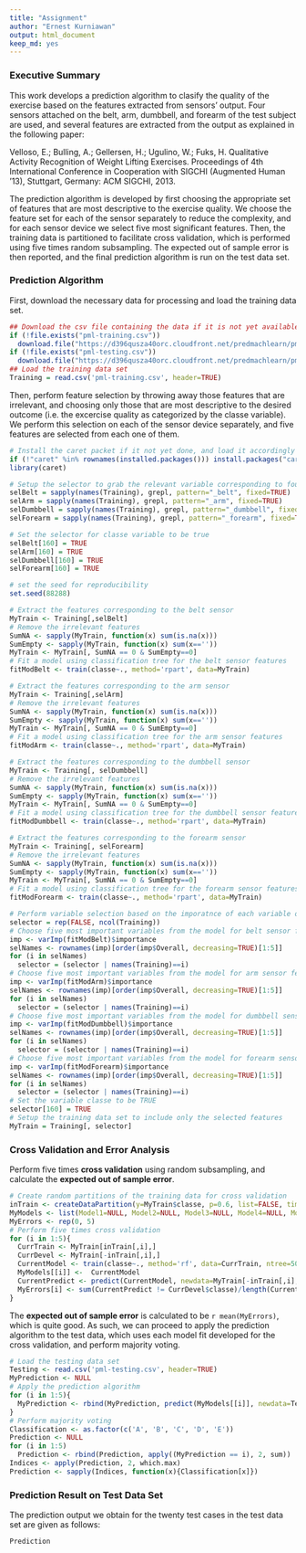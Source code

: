 ```yaml
---
title: "Assignment"
author: "Ernest Kurniawan"
output: html_document
keep_md: yes
---
```


### Executive Summary

This work develops a prediction algorithm to clasify the quality of the exercise based on the features extracted from sensors' output. Four sensors attached on the belt, arm, dumbbell, and forearm of the test subject are used, and several features are extracted from the output as explained in the following paper:

Velloso, E.; Bulling, A.; Gellersen, H.; Ugulino, W.; Fuks, H. Qualitative Activity Recognition of Weight Lifting Exercises. Proceedings of 4th International Conference in Cooperation with SIGCHI (Augmented Human '13), Stuttgart, Germany: ACM SIGCHI, 2013.

The prediction algorithm is developed by first choosing the appropriate set of features that are most descriptive to the exercise quality. We choose the feature set for each of the sensor separately to reduce the complexity, and for each sensor device we select five most significant features. Then, the training data is partitioned to facilitate cross validation, which is performed using five times random subsampling. The expected out of sample error is then reported, and the final prediction algorithm is run on the test data set.

### Prediction Algorithm

First, download the necessary data for processing and load the training data set.

```r
## Download the csv file containing the data if it is not yet available
if (!file.exists("pml-training.csv"))
  download.file("https://d396qusza40orc.cloudfront.net/predmachlearn/pml-training.csv", "pml-training.csv")
if (!file.exists("pml-testing.csv"))
  download.file("https://d396qusza40orc.cloudfront.net/predmachlearn/pml-testing.csv", "pml-testing.csv")
## Load the training data set
Training = read.csv('pml-training.csv', header=TRUE)
```

Then, perform feature selection by throwing away those features that are irrelevant, and choosing only those that are most descriptive to the desired outcome (i.e. the excercise quality as categorized by the classe variable). We perform this selection on each of the sensor device separately, and five features are selected from each one of them.

```r
# Install the caret packet if it not yet done, and load it accordingly
if (!"caret" %in% rownames(installed.packages())) install.packages("caret")
library(caret)

# Setup the selector to grab the relevant variable corresponding to four different sensors used
selBelt = sapply(names(Training), grepl, pattern="_belt", fixed=TRUE)
selArm = sapply(names(Training), grepl, pattern="_arm", fixed=TRUE)
selDumbbell = sapply(names(Training), grepl, pattern="_dumbbell", fixed=TRUE)
selForearm = sapply(names(Training), grepl, pattern="_forearm", fixed=TRUE)

# Set the selector for classe variable to be true
selBelt[160] = TRUE
selArm[160] = TRUE
selDumbbell[160] = TRUE
selForearm[160] = TRUE

# set the seed for reproducibility
set.seed(88288)

# Extract the features corresponding to the belt sensor
MyTrain <- Training[,selBelt]
# Remove the irrelevant features
SumNA <- sapply(MyTrain, function(x) sum(is.na(x)))
SumEmpty <- sapply(MyTrain, function(x) sum(x==''))
MyTrain <- MyTrain[, SumNA == 0 & SumEmpty==0]
# Fit a model using classification tree for the belt sensor features
fitModBelt <- train(classe~., method='rpart', data=MyTrain)

# Extract the features corresponding to the arm sensor
MyTrain <- Training[,selArm]
# Remove the irrelevant features
SumNA <- sapply(MyTrain, function(x) sum(is.na(x)))
SumEmpty <- sapply(MyTrain, function(x) sum(x==''))
MyTrain <- MyTrain[, SumNA == 0 & SumEmpty==0]
# Fit a model using classification tree for the arm sensor features
fitModArm <- train(classe~., method='rpart', data=MyTrain)

# Extract the features corresponding to the dumbbell sensor
MyTrain <- Training[, selDumbbell]
# Remove the irrelevant features
SumNA <- sapply(MyTrain, function(x) sum(is.na(x)))
SumEmpty <- sapply(MyTrain, function(x) sum(x==''))
MyTrain <- MyTrain[, SumNA == 0 & SumEmpty==0]
# Fit a model using classification tree for the dumbbell sensor features
fitModDumbbell <- train(classe~., method='rpart', data=MyTrain)

# Extract the features corresponding to the forearm sensor
MyTrain <- Training[, selForearm]
# Remove the irrelevant features
SumNA <- sapply(MyTrain, function(x) sum(is.na(x)))
SumEmpty <- sapply(MyTrain, function(x) sum(x==''))
MyTrain <- MyTrain[, SumNA == 0 & SumEmpty==0]
# Fit a model using classification tree for the forearm sensor features
fitModForearm <- train(classe~., method='rpart', data=MyTrain)

# Perform variable selection based on the imporatnce of each variable on every model we created
selector = rep(FALSE, ncol(Training))
# Choose five most important variables from the model for belt sensor features
imp <- varImp(fitModBelt)$importance
selNames <- rownames(imp)[order(imp$Overall, decreasing=TRUE)[1:5]]
for (i in selNames)
  selector = (selector | names(Training)==i)
# Choose five most important variables from the model for arm sensor features
imp <- varImp(fitModArm)$importance
selNames <- rownames(imp)[order(imp$Overall, decreasing=TRUE)[1:5]]
for (i in selNames)
  selector = (selector | names(Training)==i)
# Choose five most important variables from the model for dumbbell sensor features
imp <- varImp(fitModDumbbell)$importance
selNames <- rownames(imp)[order(imp$Overall, decreasing=TRUE)[1:5]]
for (i in selNames)
  selector = (selector | names(Training)==i)
# Choose five most important variables from the model for forearm sensor features
imp <- varImp(fitModForearm)$importance
selNames <- rownames(imp)[order(imp$Overall, decreasing=TRUE)[1:5]]
for (i in selNames)
  selector = (selector | names(Training)==i)
# Set the variable classe to be TRUE
selector[160] = TRUE
# Setup the training data set to include only the selected features
MyTrain = Training[, selector]
```

### Cross Validation and Error Analysis

Perform five times **cross validation** using random subsampling, and calculate the **expected out of sample error**.

```r
# Create random partitions of the training data for cross validation
inTrain <- createDataPartition(y=MyTrain$classe, p=0.6, list=FALSE, times=5)
MyModels <- list(Model1=NULL, Model2=NULL, Model3=NULL, Model4=NULL, Model5=NULL)
MyErrors <- rep(0, 5)
# Perform five times cross validation
for (i in 1:5){
  CurrTrain <- MyTrain[inTrain[,i],]
  CurrDevel <- MyTrain[-inTrain[,i],]
  CurrentModel <- train(classe~., method='rf', data=CurrTrain, ntree=50)
  MyModels[[i]] <-  CurrentModel
  CurrentPredict <- predict(CurrentModel, newdata=MyTrain[-inTrain[,i],])
  MyErrors[i] <- sum(CurrentPredict != CurrDevel$classe)/length(CurrentPredict)
}
```

The **expected out of sample error** is calculated to be `r mean(MyErrors)`, which is quite good. As such, we can proceed to apply the prediction algorithm to the test data, which uses each model fit developed for the cross validation, and perform majority voting.

```r
# Load the testing data set
Testing <- read.csv('pml-testing.csv', header=TRUE)
MyPrediction <- NULL
# Apply the prediction algorithm
for (i in 1:5){
  MyPrediction <- rbind(MyPrediction, predict(MyModels[[i]], newdata=Testing))
}
# Perform majority voting
Classification <- as.factor(c('A', 'B', 'C', 'D', 'E'))
Prediction <- NULL
for (i in 1:5)
  Prediction <- rbind(Prediction, apply((MyPrediction == i), 2, sum))
Indices <- apply(Prediction, 2, which.max)
Prediction <- sapply(Indices, function(x){Classification[x]})
```

### Prediction Result on Test Data Set

The prediction output we obtain for the twenty test cases in the test data set are given as follows:

```r
Prediction
```